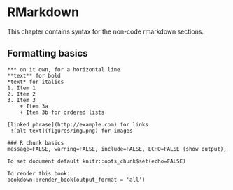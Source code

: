 # RMarkdown
This chapter contains syntax for the non-code rmarkdown sections.  



## Formatting basics

```
*** on it own, for a horizontal line
**text** for bold
*text* for italics
1. Item 1
2. Item 2
3. Item 3
    + Item 3a
    + Item 3b for ordered lists
    
[linked phrase](http://example.com) for links
 ![alt text](figures/img.png) for images

### R chunk basics 
message=FALSE, warning=FALSE, include=FALSE, ECHO=FALSE (show output), 

To set document default knitr::opts_chunk$set(echo=FALSE) 

To render this book:
bookdown::render_book(output_format = 'all')
```
